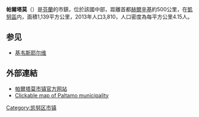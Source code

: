 {{Infobox settlement
| name = 帕爾塔莫
| image_skyline = Paltamo Church and a small children's church.jpg
| imagesize = 250px
| image_caption = 帕爾塔莫教堂
| image_flag = 
| image_shield = Paltamo.vaakuna.svg
| image_map = File:Paltamo.sijainti.suomi.2008.svg
| map_caption = 帕爾塔莫在[[芬蘭|芬蘭]]的位置
| pushpin_label_position = bottom
| settlement_type = 市鎮
| subdivision_type = 國家
| subdivision_name = {{FIN}}
| subdivision_type1 = [[芬蘭行政區|行政區]]
| subdivision_name1 = [[凱努區|凱努區]]
| subdivision_type2 = 
| subdivision_name2 = 
| subdivision_type3 = 
| subdivision_name3 = 
| leader_title = 鎮長
| leader_name = Arto Laurikainen
| established_title = 建立
| established_date = 
| established_title3 = 城市地位
| established_date3 = 
| elevation_m =
| area_total_km2 = 918.38
| area_land_km2 = 918.86
| area_water_km2 = 220.23
| population_as_of = 2016年3月31日
| population_total = 3474
| population_density_km2 = auto
| timezone = [[歐洲東部時間|EET]]
| utc_offset = +2
| timezone_DST = [[歐洲東部夏令時間|EEST]]
| utc_offset_DST = +3
| coordinates = {{coord|64|24.5|N|027|50.5|E|region:|display=inline}}
| postal_code_type = 郵政號碼
| postal_code = 
| area_code = 
| blank_name = 
| blank_info = 
| website = {{URL|www.paltamo.fi}}
}}
'''帕爾塔莫'''（{{lang-fi|Paltamo}}）是[[芬蘭|芬蘭]]的市鎮，位於該國中部，距離首都[[赫爾辛基|赫爾辛基]]約500公里，在[[凱努區|凱努區]]内，面積1,139平方公里，2013年人口3,810，人口密度為每平方公里4.15人。

== 参见 ==
* [[基韦斯耶尔维|基韦斯耶尔维]]

==外部連結==
{{commonscat|Paltamo|position=left}}
*[http://www.paltamo.fi/ 帕爾塔莫市镇官方网站] {{Wayback|url=http://www.paltamo.fi/ |date=20210121204423 }} {{fi}}
*[http://www.karttatiimi.fi/paltamo/map.php Clickable map of Paltamo municipality] {{Wayback|url=http://www.karttatiimi.fi/paltamo/map.php |date=20160303180706 }}

{{Finland-geo-stub}}
[[Category:凯努区市镇|Category:凯努区市镇]]